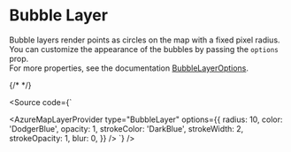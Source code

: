 



<Meta of={BubbleLayerStories} />

# Bubble Layer

Bubble layers render points as circles on the map with a fixed pixel radius.<br/>
You can customize the appearance of the bubbles by passing the `options` prop.<br/>
For more properties, see the documentation [BubbleLayerOptions](https://learn.microsoft.com/en-us/javascript/api/azure-maps-control/atlas.bubblelayeroptions?view=azure-maps-typescript-latest).

<BubbleLayer/>

{/* <Canvas of={BubbleLayerStories.Example} sourceState="none" /> */}

<Source code={`

<AzureMapLayerProvider
    type="BubbleLayer"
    options={{
        radius: 10,
        color: 'DodgerBlue',
        opacity: 1,
        strokeColor: 'DarkBlue',
        strokeWidth: 2,
        strokeOpacity: 1,
        blur: 0,
    }}
/>
`} />
